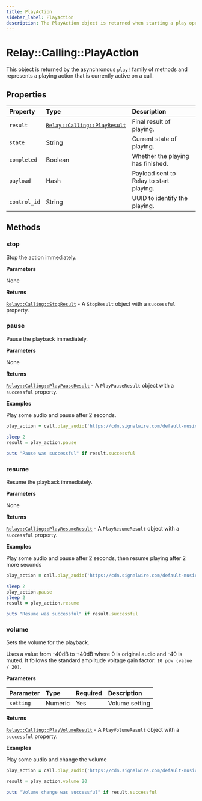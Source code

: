 ```yaml
---
title: PlayAction
sidebar_label: PlayAction
description: The PlayAction object is returned when starting a play operation on a call.
---
```


[relay-calling-playpauseresult]: ../results/play-pause-result.mdx
[relay-calling-playresult]: ../results/play-result.mdx
[relay-calling-playresumeresult]: ../results/play-resume-result.mdx
[relay-calling-playvolumeresult]: ../results/play-volume-result.mdx
[relay-calling-stopresult]: ../results/stop-result.mdx
[call]: ../call#play

# Relay::Calling::PlayAction

This object is returned by the asynchronous [`play!`][call] family of methods and represents a playing action that is currently active on a call.

## Properties

| Property | Type | Description |
| :------- | :--- | :---------- |
| `result` | [`Relay::Calling::PlayResult`][relay-calling-playresult] | Final result of playing. |
| `state` | String | Current state of playing. |
| `completed` | Boolean | Whether the playing has finished. |
| `payload` | Hash | Payload sent to Relay to start playing. |
| `control_id` | String | UUID to identify the playing. |

## Methods

### stop

Stop the action immediately.



**Parameters**

None

**Returns**

[`Relay::Calling::StopResult`][relay-calling-stopresult] - A `StopResult` object with a `successful` property.

### pause

Pause the playback immediately.



**Parameters**

None

**Returns**

[`Relay::Calling::PlayPauseResult`][relay-calling-playpauseresult] - A `PlayPauseResult` object with a `successful` property.

**Examples**

Play some audio and pause after 2 seconds.

```ruby
play_action = call.play_audio('https://cdn.signalwire.com/default-music/welcome.mp3')

sleep 2
result = play_action.pause

puts "Pause was successful" if result.successful
```

### resume

Resume the playback immediately.



**Parameters**

None

**Returns**

[`Relay::Calling::PlayResumeResult`][relay-calling-playresumeresult] - A `PlayResumeResult` object with a `successful` property.

**Examples**

Play some audio and pause after 2 seconds, then resume playing after 2 more seconds

```ruby
play_action = call.play_audio('https://cdn.signalwire.com/default-music/welcome.mp3')

sleep 2
play_action.pause
sleep 2
result = play_action.resume

puts "Resume was successful" if result.successful
```

### volume

Sets the volume for the playback.

Uses a value from -40dB to +40dB where 0 is original audio and -40 is muted. It follows the standard amplitude voltage gain factor: `10 pow (value / 20)`.



**Parameters**

| Parameter | Type | Required | Description |
| :-------- | :--- | :------- | :---------- |
| `setting` | Numeric | Yes | Volume setting |

**Returns**

[`Relay::Calling::PlayVolumeResult`][relay-calling-playvolumeresult] - A `PlayVolumeResult` object with a `successful` property.

**Examples**

Play some audio and change the volume

```ruby
play_action = call.play_audio('https://cdn.signalwire.com/default-music/welcome.mp3')

result = play_action.volume 20

puts "Volume change was successful" if result.successful
```